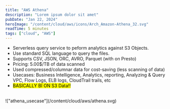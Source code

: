 ```yaml
---
title: "AWS Athena"
description: "Lorem ipsum dolor sit amet"
pubDate: "Jan 22, 2024"
heroImage: "/content/cloud/aws/icons/Arch_Amazon-Athena_32.svg"
readTime: 5 minutes
tags: ["cloud", "AWS"]
---
```



<Section
	link="athena-intro"
	title="What is Athena?"
	imageUrl="/content/cloud/aws/icons/Arch_Amazon-Athena_32.svg"
/>

- Serverless query service to peform analytics against S3 Objects.
- Use standard SQL language to query the files.
- Supports CSV, JSON, ORC, AVRO, Parquet (with on Presto)
- Pricing: 5.00$/TB of data scanned
- Used compressed/columnar data for cost-saving (less scanning of data)
- Usecases: Business Intelligence, Analytics, reporting, Analyzing & Query VPC, Flow Logs, ELB logs, CloudTrail trails, etc 
- <mark>BASICALLY BI ON S3 Data!!</mark>


<br/>
!["athena_usecase"](/content/cloud/aws/athena.svg)
<br/>